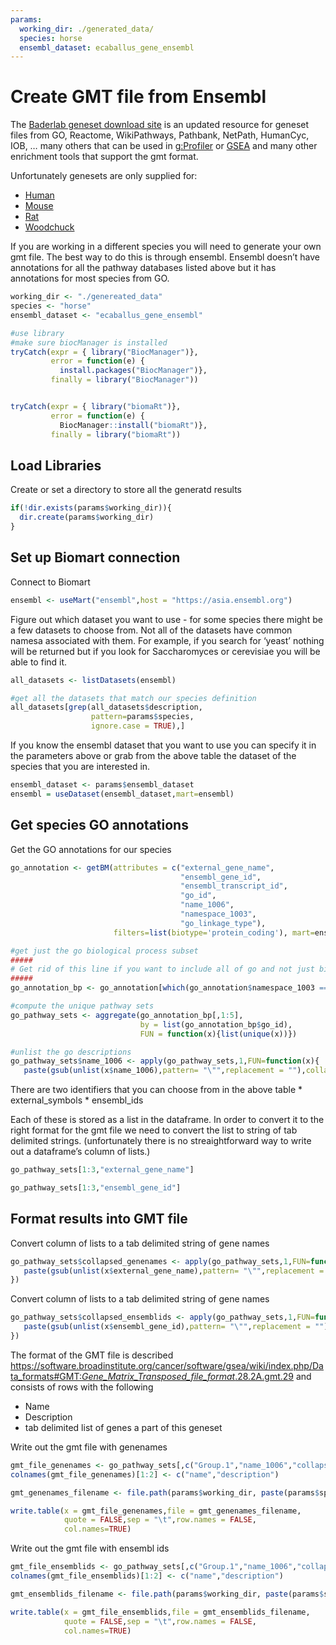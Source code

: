 ```yaml
---
params:
  working_dir: ./generated_data/
  species: horse
  ensembl_dataset: ecaballus_gene_ensembl
---
```


# Create GMT file from Ensembl

The [Baderlab geneset download site](https://download.baderlab.org/EM_Genesets/) is an updated resource for geneset files from GO, Reactome, WikiPathways, Pathbank, NetPath, HumanCyc, IOB, ... many others that can be used in [g:Profiler](https://biit.cs.ut.ee/gprofiler/gost) or [GSEA](https://www.gsea-msigdb.org/gsea/index.jsp) and many other enrichment tools that support the gmt format.  

Unfortunately genesets are only supplied for:

  * [Human](https://download.baderlab.org/EM_Genesets/current_release/Human/)
  * [Mouse](https://download.baderlab.org/EM_Genesets/current_release/Mouse/)
  * [Rat](https://download.baderlab.org/EM_Genesets/current_release/Rat/) 
  * [Woodchuck](https://download.baderlab.org/EM_Genesets/current_release/Woodchuck/)

If you are working in a different species you will need to generate your own gmt file. The best way to do this is through ensembl.  Ensembl doesn't have annotations for all the pathway databases listed above but it has annotations for most species from GO.

```r
working_dir <- "./genereated_data"
species <- "horse"
ensembl_dataset <- "ecaballus_gene_ensembl"
```


```r
#use library
#make sure biocManager is installed
tryCatch(expr = { library("BiocManager")}, 
         error = function(e) { 
           install.packages("BiocManager")}, 
         finally = library("BiocManager"))


tryCatch(expr = { library("biomaRt")}, 
         error = function(e) { 
           BiocManager::install("biomaRt")}, 
         finally = library("biomaRt"))

```
## Load Libraries

Create or set a directory to store all the generatd results
```r

if(!dir.exists(params$working_dir)){
  dir.create(params$working_dir)
}
```

## Set up Biomart connection

Connect to Biomart
```r
ensembl <- useMart("ensembl",host = "https://asia.ensembl.org")
```


Figure out which dataset you want to use - for some species there might be a few datasets to choose from.  Not all of the datasets have common namesa associated with them.  For example, if you search for 'yeast' nothing will be returned but if you look for Saccharomyces or cerevisiae  you will be able to find it.

```r
all_datasets <- listDatasets(ensembl)

#get all the datasets that match our species definition
all_datasets[grep(all_datasets$description,
                  pattern=params$species,
                  ignore.case = TRUE),]
```

If you know the ensembl dataset that you want to use you can specify it in the parameters above or grab from the above table the dataset of the species that you are interested in. 

```r
ensembl_dataset <- params$ensembl_dataset
ensembl = useDataset(ensembl_dataset,mart=ensembl)
```

## Get species GO annotations

Get the GO annotations for our species
```r
go_annotation <- getBM(attributes = c("external_gene_name",
                                      "ensembl_gene_id",
                                      "ensembl_transcript_id",
                                      "go_id", 
                                      "name_1006", 
                                      "namespace_1003",
                                      "go_linkage_type"), 
                       filters=list(biotype='protein_coding'), mart=ensembl);

#get just the go biological process subset
#####
# Get rid of this line if you want to include all of go and not just biological process
#####
go_annotation_bp <- go_annotation[which(go_annotation$namespace_1003 == "biological_process"),]

#compute the unique pathway sets
go_pathway_sets <- aggregate(go_annotation_bp[,1:5],
                             by = list(go_annotation_bp$go_id),
                             FUN = function(x){list(unique(x))})

#unlist the go descriptions
go_pathway_sets$name_1006 <- apply(go_pathway_sets,1,FUN=function(x){
   paste(gsub(unlist(x$name_1006),pattern= "\"",replacement = ""),collapse = "")})
```

There are two identifiers that you can choose from in the above table
 * external_symbols
 * ensembl_ids
 
 Each of these is stored as a list in the dataframe.  In order to convert it to the right format for the gmt file we need to convert the list to string of tab delimited strings.  (unfortunately there is no streaightforward way to write out a dataframe's column of lists.)
```r
go_pathway_sets[1:3,"external_gene_name"]
```
```r
go_pathway_sets[1:3,"ensembl_gene_id"]
```

## Format results into GMT file

Convert column of lists to a tab delimited string of gene names
```r
go_pathway_sets$collapsed_genenames <- apply(go_pathway_sets,1,FUN=function(x){
   paste(gsub(unlist(x$external_gene_name),pattern= "\"",replacement = ""),collapse = "\t")
})
```


Convert column of lists to a tab delimited string of gene names
```r
go_pathway_sets$collapsed_ensemblids <- apply(go_pathway_sets,1,FUN=function(x){
   paste(gsub(unlist(x$ensembl_gene_id),pattern= "\"",replacement = ""),collapse = "\t")
})
```

The format of the GMT file is described [https://software.broadinstitute.org/cancer/software/gsea/wiki/index.php/Data_formats#GMT:_Gene_Matrix_Transposed_file_format_.28.2A.gmt.29](here) and consists of rows with the following

  * Name
  * Description
  * tab delimited list of genes a part of this geneset
  
Write out the gmt file with genenames

```r

gmt_file_genenames <- go_pathway_sets[,c("Group.1","name_1006","collapsed_genenames")]
colnames(gmt_file_genenames)[1:2] <- c("name","description") 

gmt_genenames_filename <- file.path(params$working_dir, paste(params$species,ensembl_dataset,"GO_genesets_GN.gmt",sep = "_"))

write.table(x = gmt_file_genenames,file = gmt_genenames_filename,
            quote = FALSE,sep = "\t",row.names = FALSE,
            col.names=TRUE)
```

Write out the gmt file with ensembl ids
```r

gmt_file_ensemblids <- go_pathway_sets[,c("Group.1","name_1006","collapsed_ensemblids")]
colnames(gmt_file_ensemblids)[1:2] <- c("name","description") 

gmt_ensemblids_filename <- file.path(params$working_dir, paste(params$species,ensembl_dataset,"GO_genesets_esemblids.gmt",sep = "_"))

write.table(x = gmt_file_ensemblids,file = gmt_ensemblids_filename,
            quote = FALSE,sep = "\t",row.names = FALSE,
            col.names=TRUE)
```
